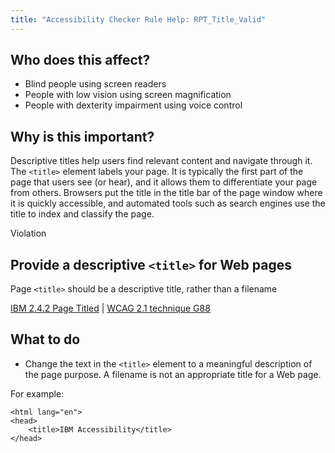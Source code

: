 ```yaml
---
title: "Accessibility Checker Rule Help: RPT_Title_Valid"
---
```


<div className="toolHelp">
<Row>
<Column colLg={5} colMd={3} colSm={4} className="toolLeft">

## Who does this affect?

 * Blind people using screen readers
 * People with low vision using screen magnification
 * People with dexterity impairment using voice control

## Why is this important?

Descriptive titles help users find relevant content and navigate through it. The `<title>` element labels your page. It is typically the first part of the page that users see (or hear), and it allows them to differentiate your page from others.  Browsers put the title in the title bar of the page window where it is quickly accessible, and automated tools such as search engines use the title to index and classify the page.

</Column>
<Column colLg={11} colMd={5} colSm={4} className="toolMain">

<div className="level-violation">
Violation
</div>

## Provide a descriptive `<title>` for Web pages
Page `<title>` should be a descriptive title, rather than a filename

[IBM 2.4.2 Page Titled](https://www.ibm.com/able/guidelines/ci162/page_titled.html) | [WCAG 2.1 technique G88](https://www.w3.org/WAI/WCAG21/Techniques/general/G88)

<div id="elementLocation">
</div>

## What to do

 * Change the text in the `<title>` element to a meaningful description of the page purpose.  A filename is not an appropriate title for a Web page. 
 
 For example:
```
<html lang="en">
<head>
    <title>IBM Accessibility</title>
</head>
```

</Column>
</Row>
</div>

